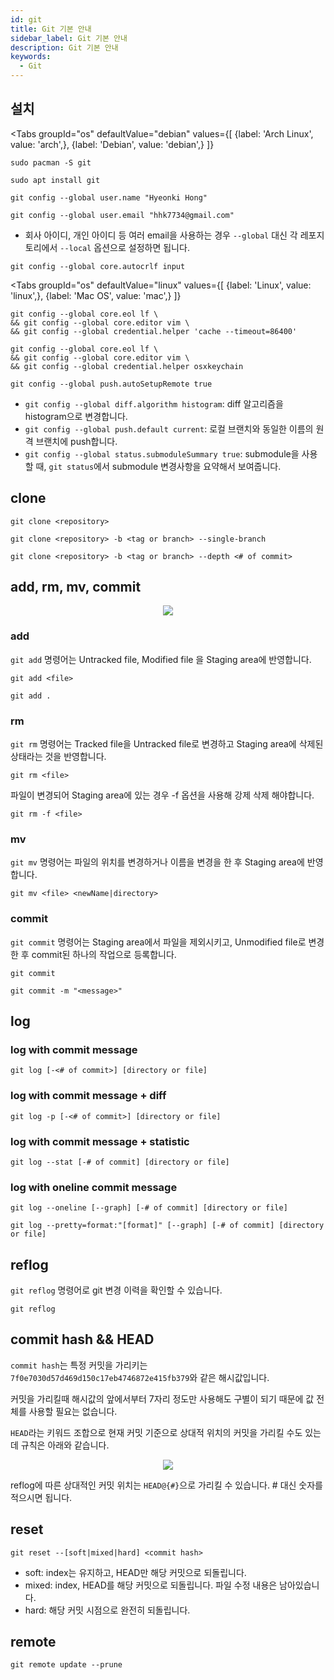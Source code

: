 ```yaml
---
id: git
title: Git 기본 안내
sidebar_label: Git 기본 안내
description: Git 기본 안내
keywords:
  - Git
---
```



## 설치

<Tabs
    groupId="os"
    defaultValue="debian"
    values={[
        {label: 'Arch Linux', value: 'arch',},
        {label: 'Debian', value: 'debian',}
    ]}
>

<TabItem value="arch">

```shell
sudo pacman -S git
```

</TabItem>

<TabItem value="debian">

```shell
sudo apt install git
```

</TabItem>

</Tabs>

```shell
git config --global user.name "Hyeonki Hong"
```

```shell
git config --global user.email "hhk7734@gmail.com"
```

- 회사 아이디, 개인 아이디 등 여러 email을 사용하는 경우 `--global` 대신 각 레포지토리에서 `--local` 옵션으로 설정하면 됩니다.

```shell
git config --global core.autocrlf input
```

<Tabs
    groupId="os"
    defaultValue="linux"
    values={[
        {label: 'Linux', value: 'linux',},
        {label: 'Mac OS', value: 'mac',}
    ]}
>

<TabItem value="linux">

```shell
git config --global core.eol lf \
&& git config --global core.editor vim \
&& git config --global credential.helper 'cache --timeout=86400'
```

</TabItem>

<TabItem value="mac">

```shell
git config --global core.eol lf \
&& git config --global core.editor vim \
&& git config --global credential.helper osxkeychain
```

</TabItem>

</Tabs>

```shell
git config --global push.autoSetupRemote true
```

- `git config --global diff.algorithm histogram`: diff 알고리즘을 histogram으로 변경합니다.
- `git config --global push.default current`: 로컬 브랜치와 동일한 이름의 원격 브랜치에 push합니다.
- `git config --global status.submoduleSummary true`: submodule을 사용할 때, `git status`에서 submodule 변경사항을 요약해서 보여줍니다.

## clone

```shell
git clone <repository>
```

```shell
git clone <repository> -b <tag or branch> --single-branch
```

```shell
git clone <repository> -b <tag or branch> --depth <# of commit>
```

## add, rm, mv, commit

<center>
	<img src={useBaseUrl("img/lang/etc/command-line-tools/git/git-basics-diagram.png")} />
</center>

### add

`git add` 명령어는 Untracked file, Modified file 을 Staging area에 반영합니다.

```shell
git add <file>
```

```shell
git add .
```

### rm

`git rm` 명령어는 Tracked file을 Untracked file로 변경하고 Staging area에 삭제된 상태라는 것을 반영합니다.

```shell
git rm <file>
```

파일이 변경되어 Staging area에 있는 경우 -f 옵션을 사용해 강제 삭제 해야합니다.

```shell
git rm -f <file>
```

### mv

`git mv` 명령어는 파일의 위치를 변경하거나 이름을 변경을 한 후 Staging area에 반영합니다.

```shell
git mv <file> <newName|directory>
```

### commit

`git commit` 명령어는 Staging area에서 파일을 제외시키고, Unmodified file로 변경한 후 commit된 하나의 작업으로 등록합니다.

```shell
git commit
```

```shell
git commit -m "<message>"
```

## log

### log with commit message

```shell
git log [-<# of commit>] [directory or file]
```

### log with commit message + diff

```shell
git log -p [-<# of commit>] [directory or file]
```

### log with commit message + statistic

```shell
git log --stat [-# of commit] [directory or file]
```

### log with oneline commit message

```shell
git log --oneline [--graph] [-# of commit] [directory or file]
```

```shell
git log --pretty=format:"[format]" [--graph] [-# of commit] [directory or file]
```

## reflog

`git reflog` 명령어로 git 변경 이력을 확인할 수 있습니다.

```shell
git reflog
```

## commit hash && HEAD

`commit hash`는 특정 커밋을 가리키는 `7f0e7030d57d469d150c17eb4746872e415fb379`와 같은 해시값입니다.

커밋을 가리킬때 해시값의 앞에서부터 7자리 정도만 사용해도 구별이 되기 때문에 값 전체를 사용할 필요는 없습니다.

`HEAD`라는 키워드 조합으로 현재 커밋 기준으로 상대적 위치의 커밋을 가리킬 수도 있는데 규칙은 아래와 같습니다.

<center>
	<img src={useBaseUrl("img/lang/etc/command-line-tools/git/git-basics-head.png")} />
</center>

reflog에 따른 상대적인 커밋 위치는 `HEAD@{#}`으로 가리킬 수 있습니다. # 대신 숫자를 적으시면 됩니다.

## reset

```shell
git reset --[soft|mixed|hard] <commit hash>
```

- soft: index는 유지하고, HEAD만 해당 커밋으로 되돌립니다.
- mixed: index, HEAD를 해당 커밋으로 되돌립니다. 파일 수정 내용은 남아있습니다.
- hard: 해당 커밋 시점으로 완전히 되돌립니다.

## remote

```shell
git remote update --prune
```
